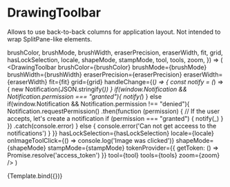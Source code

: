 
<Meta title="Organisms/DrawingToolbar" component={DrawingToolbar} />

# DrawingToolbar

Allows to use back-to-back columns for application layout.
Not intended to wrap SplitPane-like elements.

  brushColor,
  brushMode,
  brushWidth,
  eraserPrecision,
  eraserWidth,
  fit,
  grid,
  hasLockSelection,
  locale,
  shapeMode,
  stampMode,
  tool,
  tools,
  zoom,
}) => (
  <DrawingToolbar
    brushColor={brushColor}
    brushMode={brushMode}
    brushWidth={brushWidth}
    eraserPrecision={eraserPrecision}
    eraserWidth={eraserWidth}
    fit={fit}
    grid={grid}
    handleChange={(_) => {
      const notify = (_) => { new Notification(JSON.stringify(_)) }
      if(window.Notification && Notification.permission === "granted"){
        notify(_)
      } else if(window.Notification && Notification.permission !== "denied"){
        Notification.requestPermission()
          .then(function (permission) {
            // If the user accepts, let's create a notification
            if (permission === "granted") { notify(_) }
          })
          .catch(console.error)
      } else {
        console.error('Can not get acceess to the notifications')
      }
    }}
    hasLockSelection={hasLockSelection}
    locale={locale}
    onImageToolClick={() => console.log('Image was clicked')}
    shapeMode={shapeMode}
    stampMode={stampMode}
    tokenProvider={{ getToken: () => Promise.resolve('access_token') }}
    tool={tool}
    tools={tools}
    zoom={zoom}
  />
)

<Canvas>
  <Story name="default" args={{
    brushColor: { r:0, g:0, b: 0, a: 1 },
    brushMode: 'line',
    brushWidth: { pencil: 2, marker: 12, line: 2 },
    eraserPrecision: 4,
    eraserWidth: 8,
    fit: false,
    grid: true,
    hasLockSelection: false,
    locale: 'ru',
    shapeMode: 'rect',
    stampMode: 'pleased',
    tool: 'pen',
    tools: ['color', 'eraser', 'fit', 'grid', 'image', 'lock', 'pan', 'pen', 'select', 'shape', 'text', 'zoom'],
    zoom: 1,
  }}>
    {Template.bind({})}
  </Story>
</Canvas>
